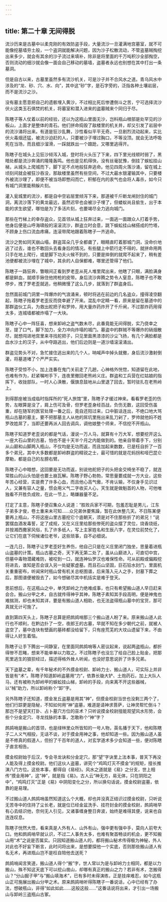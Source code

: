```yaml
---
---
---
```

title: 第二十章 无间得脱
---




流沙历来是古墓中以柔克刚的有效防盗手段，大量流沙一旦灌满地宫墓室，就不可能像挖墓墙夯土般，一个盗洞就能解决问题，因为沙子松散流动，不管盗墓贼掏挖出来多少，就会有其余的沙子流过来填补，除非是将里面的千万吨积沙全部掏空，否则流动的细沙就会像一面会自己移动的墓墙，盗墓者永远也别想在其中打出一条墓洞。

但是自古以来，古墓里虽然多有流沙机关，可是沙子并不合风水之道。青乌风水中涉及的“龙、砂、穴、水、向”，其中这“砂”字，是石字旁的，泛指各种土壤岩层，而不是流沙之沙。

没有墓主愿意把自己的遗骸埋入黄沙，不过相比死后惨遭倒斗之苦，宁可选择流沙伏火这类玉石俱焚的机关，将墓室和潜入进来的盗墓贼来个同归于尽。

陈瞎子等人仗着以前的经验，还以为这瓶山里面无沙，岂料瓶山根部是处罕见的沙板山，上面才是整体的青石。他们拼命捣毁了敌楼里的机关井，却又引发了岩层中的流沙涌将出来。有道是狂沙乱舞，沙性看似平平无奇。一旦剧烈流动起来，实比伏火毒烟还猛，被流沙迫赶的人，只要被沙子埋过胸口，不等没顶。就会无法呼吸死在当场，而且细沙溜滑，一踩就跌出一个踉跄，又哪里逃得开。

陈瞎子在城头上见狂沙倾泻入城，登时将火头压了下来，四下里光线顿时弱了，黑暗处都是流沙奔涌的隆隆轰鸣。他也是见机得快，没有丝毫犹豫，倒挂了蜈蚣挂山梯，从城头上爬城而下，脚下足不点地般狂奔逃命。他见四周火落沙涌，留在城上顷刻间就会被狂沙吞没，那敌楼里虽然有些空间，不过大最水银灌输其中，只要楼外被流沙理了，即便不被当场即憋闷而亡，积郁在内的汞气也会将人毒杀，如今只有城门洞里能稍躲片刻。

灌入瓮城里的流沙，都是自中空岩层里倾泻下来，那道被千斤断龙闸封住的城门洞，离流沙落下的黄龙最远，虽然迟早也会被沙子埋了，但蝼蚁尚且偷生，出于本能的求生欲望，哪怕是为了多活片刻，也要竭尽全力逃向城门。

那些在竹梯上的幸存盗众，见首领从城上狂奔过来，一面逃一面跟众人打着手势，他身后便是山呼海啸般的滚滚流沙，群盗立时会意，跳下蜈蚣挂山梯搭成的竹塔，不顾身上伤口流血疼痛，连滚带爬地跟着陈瞎子一齐逃命。

流沙之势如同天崩山塌，群盗耳朵几乎全都聋了，眼睛直盯着那城门洞，没命价地逃了过去，谁也不敢回头去看身后的情况。有些腿上中箭行走不得的，就拼命用两只手在地上爬行，或是脚下功夫火候不到的，只要是摔倒的就爬不起来了，稍有差池便都被流沙埋在了城中，其余的人自保都难，哪里还管得了他们。

陈瞎子一路狂奔，瞥眼间正看到罗老歪从死人堆里爬出来，他瞎了只眼，满脸满身都是鲜血，就顺手揪住他挎枪的皮带。身后流沙奔腾之势令人窒息，陈瞎子也不敢停步，拽了罗老歪就逃，他稍微慢了这么几步，就落到了群盗身后。

忽然面前城门洞里一阵爆炸的气浪涌来，顿时将逃在前边的几名盗众，撞得凌空翻起，陈瞎子拖着罗老歪反而侥幸避了开来。混乱中定睛一看，原来是留在墓道中的那群盗伙工兵，为救出舵把子和罗帅，用大量炸药炸开了千斤闸，不过那炸药用得太多，连城墙都被炸塌了一大块。

陈瞎子心中一阵狂喜，想来卸岭之盗气数未尽，此番竟能无间得脱，实乃侥幸之至，提了口气，脚下加力，全力冲向炸塌的城门。墓盗中的群贼不等爆炸的硝烟散尽，就想闯进地宫里来寻找舵把子，只见里面黑漆漆的沙尘飞扬，有几个满脸都是血水沙土的汉子，从中夺路逃出，他们后边则是一道沙墙滚滚涌出。

群盗见势头不对，急忙接住逃出来的几个人，呐喊声中掉头就撤，身后流沙激射倒灌，将墓道堵了个严严实实。

陈瞎子受惊不小，加上连番在鬼门关前走了几趟，心神格外恍惚，知道留在此地，也难有作为，赶紧嘱咐手下，连夜里撤回老熊岭义庄。群盗和工兵营在红姑娘的指挥下，收拢部队，一时人心涣散，偃旗息鼓地从山里退了回去，暂时驻扎在老熊岭上。

到得那座被当成临时指挥所的“死人旅馆”里，陈瞎子才缓过神来。看看罗老歪的伤势，左眼算是没了，肩上伤可及骨，但罗老歪身经百战，负伤无数，这回受伤虽重，却在随军的医官处理一番之后，竟自还阳过来，口中脏话连出，不绝口地大骂瓶山古墓的墓主，要不把那墓主人从他的屌坑里拖出来乱刀剁了，罗帅就他妈不姓罗改姓屌了，当即还要再派人回去调兵，调他娘整个师来，不信挖不开瓶山。

陈瞎子知道罗老歪说的都是气话，漫说一万人马，就算有十万大军，想要挖开这么一座大石山里的古墓，怕也不是十天半个月之内能做到的。他亲自带着手下，分别从山巅和山脚两入瓶山，不仅均是无功而返，而且加起来数数，已是枉自折了一百多个弟兄，其中大多数都是卸岭群盗的精锐之士，最可惜的就是花蚂拐和哑巴昆仑摩勒，都是自己的左膀右臂。

陈瞎子心中暗想，这回要是无功而返，别说他舵把子的头把金交椅坐不稳了，就连常胜山的山头怕是也要土崩瓦解。陈瞎子野心勃勃，常思量要成就一方大业，这些年苦心经营，实是费了许多心血，而且他心高气傲，不肯认输，不仅身手见识过人，又兼有容人之量，惯会用义气二字收买人心，天生就是做魁首的人物，可他唯独看不开胜负成败，在此一节上，略嫌器量不足。

打定了主意，陈瞎子便召集众人说道：“胜败兵家不可期，包羞忍耻是男儿，江东子弟多才俊，卷土重来未可知……众兄弟休要焦躁，暂在此休整几天。不日陈某便要再上瓶山，不将这座山里古墓挖它个底朝天，须是对不住那些折了的弟兄！”说罢摆血酒发毒誓，定了成规，又在义庄里给那些惨死的盗众摆了灵位，烧香烧纸，并按湘西撒家风俗，扎了许多纸人，写上主家姓名和生辰八字，在灵位前焚化了，让它们在底下伺候诸位老爷，这些琐事，自不必细说。

一连几日，陈瞎子让罗老歪好生养伤，他自己只是在义庄里闭门独坐，思量着进瓶山盗墓的计策。瓶山古墓之奇，天下再无第二处了，虽从山巅进入，可直切中宫，但墓中毒物潜藏难防，被咬到一口，就连神仙罗汉也难保性命。可从前殿或偏殿挖将进去，谁知是否会误入另一处疑冢虚墓。而且石山坚固，巨石铅水封门，里面机关重重密布，听闻宋时瓶山曾有机关总枢图谱，后来落入元人之手，封墓下葬之后，那图谱便被毁去了，如今想破尽其中机括实是难于登天。

思前想后，在这瓶山之中，单凭卸岭之力绝难成事，也只有希望搬山道人早日赶来会合。搬山分甲之术，自古就传得神乎其神，陈瞎子素知其手段高明，便是神鬼也难揣测，却也未知其详，要是有搬山道人相助，也无法盗得瓶山墓中的宝货，那可真就无计可施了。

直到第四天头上，陈瞎子总算是把鹧鸪哨那三个搬山道人盼了来。原来搬山道人此行也不顺利，在黔边扑了一空，夜郎王的古墓，早就不知在多少朝代之前，就被人盗空了，墓中连块有壁画的墓砖都没给留下，只有座荒芜的大坟山遗留下来，不由得让人好生着恼。

陈瞎子让手下腾出一间静室，在里面同鹧鸪哨等人密议起来，说起两盗瓶山，都折得惨不忍睹，想来不能单单以力取之。不过陈瞎子也没忘了给自己脸上贴金，把那死里逃生的狼狈经过，描述得格外耸人听闻，也没好意思说折了许多兄弟。

天下盗墓之辈，有千年秘术的不外摸金校尉、卸岭力士、搬山道人，可实际上并非皆是有“术”。陈瞎子知道卸岭盗墓用“力”，依靠长锄大铲、土炮药石，加上大队人马，还有被称为卸岭甲的蜈蚣挂山梯，卸岭的手段，向来离不开这些器械，以“械”助力，所以卸岭称个“卸”字。

另外陈瞎子还知道，摸金发丘盗墓是用其“神”，但摸金校尉当世也没剩三两个了，他们行踪更是隐秘，不知如何用“神”盗墓，难道是请神求菩萨，让神灵帮忙倒斗？那岂不是望天打卦、占卜墓穴方位的巫术？只听说摸金校尉擅能观望风水形势，会些个分金定穴、寻龙找脉的本事，怎敢称个“神”字？

鹧鸪哨是搬山的首领，也是绿林里众所皆知的一号人物，英名播于天下，他和陈瞎子二人义气相投，无话不谈，对于摸金用神之事，他却知道一些。因为搬山道人虽是不修真的假道人，但扮了千百年的道人，对玄学道术多少会知道一些，便对陈瞎子直言相告。

摸金校尉始于后汉，专会寻龙诀和分金定穴，那“望”字诀里上法本事，普天下再没人能及得上摸金校尉。他们这伙人盗墓，讲究个“鸡鸣灯灭不摸金”的规矩，擅长推演八门方位。这些本事，都得自《易经》。风水之道就是《易》之分支，世上相传“摸金用神”，这“神”，就是指《易》。古人云“神无方，易无体，只在阴阳之中”，“鸡鸣灯灭”正是《易》中阴阳变化之分，所以换句话说，摸金校尉盗墓，依靠的是易理。

不过搬山道人鹧鸪哨虽然知道这么个大概，却也并没真正结识过摸金校尉，只听说无苦寺中的住持了尘长老，就是位已经金盆洗手、挂符封金的摸金校尉，鹧鸪哨早有心去结识他，奈何无人引见，又诸事缠身整日奔波，始终是难得其便，说来也自连连叹息。

陈瞎子恍然大悟，看来真是人外有人、山外有山，强中更有强中手，莫向人前夸大口。他和鹧鸪哨早就认识，不过二人事务太多，也难有聚首畅谈的机会，更不知搬山用“术”之说是否属实。只因知道搬山道人的，都将搬山秘术传得极为神秘，外人对此也不好妄下断言，此时问将出来，是想要探他一个实底，否则那些搬山道人有名无术，再进瓶山岂不是枉自陪他去送死？

鹧鸪哨闻言笑道，搬山道人得个“搬”字，世人常以为是与卸岭力士相同，都是以力搬山，殊不知这天底下可以挖山凿山，却哪有真正的搬山之力？若非有术，怎搬得山？“分山掘子甲”与“搬山填海术”，已有多时未得演练，正是技痒难忍，如今这瓶山正可施展出搬山分甲之术。原来鹧鸪哨听得陈瞎子一番说话，心中已经有了办法，想破瓶山，非得“如此如此……这般这般……”这番话说将出来，才引出一场搬山与卸岭三盗瓶山古冢。